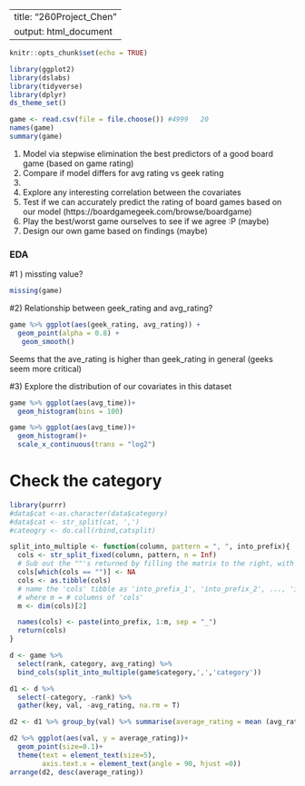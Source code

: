 ----
title: "260Project_Chen"
output: html_document
---

```r
knitr::opts_chunk$set(echo = TRUE)
```

```r
library(ggplot2)
library(dslabs)
library(tidyverse)
library(dplyr)
ds_theme_set()

game <- read.csv(file = file.choose()) #4999   20
names(game)
summary(game)
```

1.	Model via stepwise elimination the best predictors of a good board game (based on game rating)
2.	Compare if model differs for avg rating vs geek rating
3.	
4.	Explore any interesting correlation between the covariates
5.	Test if we can accurately predict the rating of board games based on our model (https://boardgamegeek.com/browse/boardgame)
6.	Play the best/worst game ourselves to see if we agree :P (maybe)
7.	Design our own game based on findings (maybe)


### EDA
#1 ) missting value?
```r
missing(game)
```
 
#2) Relationship between geek_rating and avg_rating?
```r
game %>% ggplot(aes(geek_rating, avg_rating)) +
  geom_point(alpha = 0.8) +
   geom_smooth()
```

Seems that the ave_rating is higher than geek_rating in general (geeks seem more critical)

#3) Explore the distribution of our covariates in this dataset
```r
game %>% ggplot(aes(avg_time))+
  geom_histogram(bins = 100) 
```


```r
game %>% ggplot(aes(avg_time))+
  geom_histogram()+
  scale_x_continuous(trans = "log2") 
```

# Check the category
```r
library(purrr)
#data$cat <-as.character(data$category)
#data$cat <- str_split(cat, ',')
#cateogry <- do.call(rbind,catsplit)

split_into_multiple <- function(column, pattern = ", ", into_prefix){
  cols <- str_split_fixed(column, pattern, n = Inf)
  # Sub out the ""'s returned by filling the matrix to the right, with NAs which are useful
  cols[which(cols == "")] <- NA
  cols <- as.tibble(cols)
  # name the 'cols' tibble as 'into_prefix_1', 'into_prefix_2', ..., 'into_prefix_m' 
  # where m = # columns of 'cols'
  m <- dim(cols)[2]

  names(cols) <- paste(into_prefix, 1:m, sep = "_")
  return(cols)
}

d <- game %>% 
  select(rank, category, avg_rating) %>%
  bind_cols(split_into_multiple(game$category,',','category'))

d1 <- d %>% 
  select(-category, -rank) %>%
  gather(key, val, -avg_rating, na.rm = T)

d2 <- d1 %>% group_by(val) %>% summarise(average_rating = mean (avg_rating)) 

d2 %>% ggplot(aes(val, y = average_rating))+
  geom_point(size=0.1)+
  theme(text = element_text(size=5),
        axis.text.x = element_text(angle = 90, hjust =0))
arrange(d2, desc(average_rating))
```


